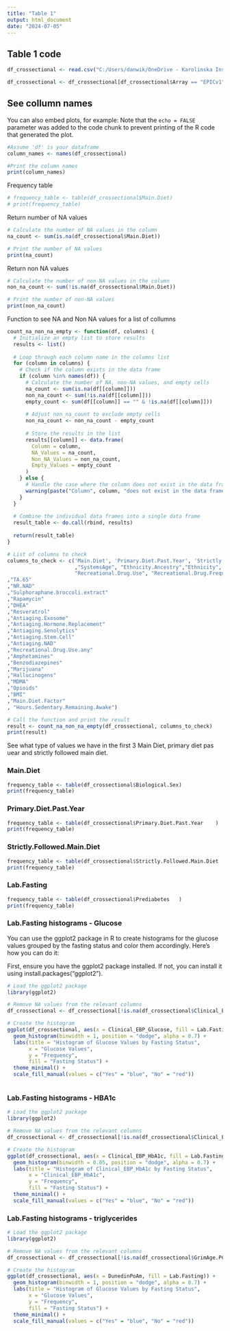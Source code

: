 ```yaml
---
title: "Table 1"
output: html_document
date: "2024-07-05"
---
```


## Table 1 code

```r
df_crossectional <- read.csv("C:/Users/danwik/OneDrive - Karolinska Institutet/Documents/Project 2 - Vscode/Data/All_metrics_crossectional_samples.csv", header=TRUE, stringsAsFactors=FALSE)

df_crossectional <- df_crossectional[df_crossectional$Array == "EPICv1", ]

```

## See collumn names

You can also embed plots, for example:
Note that the `echo = FALSE` parameter was added to the code chunk to prevent printing of the R code that generated the plot.

```r

#Assume 'df' is your dataframe
column_names <- names(df_crossectional)

#Print the column names
print(column_names)
```


Frequency table
```r
# frequency_table <- table(df_crossectional$Main.Diet)
# print(frequency_table)


```

Return number of NA values

```r

# Calculate the number of NA values in the column
na_count <- sum(is.na(df_crossectional$Main.Diet))

# Print the number of NA values
print(na_count)

```
Return non NA values

```r
# Calculate the number of non-NA values in the column
non_na_count <- sum(!is.na(df_crossectional$Main.Diet))

# Print the number of non-NA values
print(non_na_count)
```

Function to see NA and Non NA values for a list of collumns

```r
count_na_non_na_empty <- function(df, columns) {
  # Initialize an empty list to store results
  results <- list()
  
  # Loop through each column name in the columns list
  for (column in columns) {
    # Check if the column exists in the data frame
    if (column %in% names(df)) {
      # Calculate the number of NA, non-NA values, and empty cells
      na_count <- sum(is.na(df[[column]]))
      non_na_count <- sum(!is.na(df[[column]]))
      empty_count <- sum(df[[column]] == "" & !is.na(df[[column]]))
      
      # Adjust non_na_count to exclude empty cells
      non_na_count <- non_na_count - empty_count
      
      # Store the results in the list
      results[[column]] <- data.frame(
        Column = column,
        NA_Values = na_count,
        Non_NA_Values = non_na_count,
        Empty_Values = empty_count
      )
    } else {
      # Handle the case where the column does not exist in the data frame
      warning(paste("Column", column, "does not exist in the data frame"))
    }
  }
  
  # Combine the individual data frames into a single data frame
  result_table <- do.call(rbind, results)
  
  return(result_table)
}

# List of columns to check
columns_to_check <- c('Main.Diet', 'Primary.Diet.Past.Year', 'Strictly.Followed.Main.Diet', 'Main.Diet.Factor', "Red.Meat.times.per.week","Processed.Food.times.per.week", 'Lab.Fasting', 'Nutritional.Supplements', "Rapamycin", "Metformin", "Anti.Aging.Interventions", "Supplements.Medication", "GrimAge.PC", "PhenoAge.PC", "OMICmAge", "DNAmFitAge", "FitAgeAccel", "DNAmVO2max", "SystemsAge.Blood"
                      ,"SystemsAge", "Ethnicity.Ancestry","Ethnicity", "Biological.Sex", "Alcohol.per.week", "Level.of.Education","Stress.Level","Feel.Well.Rested.days.per.week", "Tobacco.Use", "Pack.Years.Smoker", 
                      "Recreational.Drug.Use", "Recreational.Drug.Frequency","Exercise.per.week", "Exercise.Type", "Hours.of.sleep.per.night", "Metformin"                                                                                          
,"TA.65"                                                                                              
,"NR.NAD"                                                                                             
,"Sulphoraphane.broccoli.extract"                                                                     
,"Rapamycin"                                                                                          
,"DHEA"                                                                                               
,"Resveratrol"                                                                                        
,"Antiaging.Exosome"                                                                                  
,"Antiaging.Hormone.Replacement"                                                                      
,"Antiaging.Senolytics"                                                                               
,"Antiaging.Stem.Cell"                                                                                
,"Antiaging.NAD"                                                                                      
,"Recreational.Drug.Use.any"                                                                          
,"Amphetamines"                                                                                       
,"Benzodiazepines"                                                                                    
,"Marijuana"                                                                                          
,"Hallucinogens"                                                                                      
,"MDMA"                                                                                               
,"Opioids"
,"BMI"                                                                                                
,"Main.Diet.Factor"
, "Hours.Sedentary.Remaining.Awake")

# Call the function and print the result
result <- count_na_non_na_empty(df_crossectional, columns_to_check)
print(result)


```

See what type of values we have in the first 3 Main Diet, primary diet pas uear and strictly followed main diet.

### Main.Diet
```r

frequency_table <- table(df_crossectional$Biological.Sex)
print(frequency_table)

```

### Primary.Diet.Past.Year	
```r

frequency_table <- table(df_crossectional$Primary.Diet.Past.Year	)
print(frequency_table)

```

### Strictly.Followed.Main.Diet	
```r

frequency_table <- table(df_crossectional$Strictly.Followed.Main.Diet	)
print(frequency_table)

```

### Lab.Fasting	
```r

frequency_table <- table(df_crossectional$Prediabetes	)
print(frequency_table)

```

### Lab.Fasting	histograms - Glucose

You can use the ggplot2 package in R to create histograms for the glucose values grouped by the fasting status and color them accordingly. Here’s how you can do it:

First, ensure you have the ggplot2 package installed. If not, you can install it using install.packages("ggplot2").
```r

# Load the ggplot2 package
library(ggplot2)

# Remove NA values from the relevant columns
df_crossectional <- df_crossectional[!is.na(df_crossectional$Clinical_EBP_Glucose) & !is.na(df_crossectional$Lab.Fasting), ]

# Create the histogram
ggplot(df_crossectional, aes(x = Clinical_EBP_Glucose, fill = Lab.Fasting)) +
  geom_histogram(binwidth = 1, position = "dodge", alpha = 0.7) +
  labs(title = "Histogram of Glucose Values by Fasting Status",
       x = "Glucose Values",
       y = "Frequency",
       fill = "Fasting Status") +
  theme_minimal() +
  scale_fill_manual(values = c("Yes" = "blue", "No" = "red"))



```


### Lab.Fasting	histograms - HBA1c


```r
# Load the ggplot2 package
library(ggplot2)

# Remove NA values from the relevant columns
df_crossectional <- df_crossectional[!is.na(df_crossectional$Clinical_EBP_HbA1c) & !is.na(df_crossectional$Lab.Fasting), ]

# Create the histogram
ggplot(df_crossectional, aes(x = Clinical_EBP_HbA1c, fill = Lab.Fasting)) +
  geom_histogram(binwidth = 0.05, position = "dodge", alpha = 0.7) +
  labs(title = "Histogram of Clinical_EBP_HbA1c by Fasting Status",
       x = "Clinical_EBP_HbA1c",
       y = "Frequency",
       fill = "Fasting Status") +
  theme_minimal() +
  scale_fill_manual(values = c("Yes" = "blue", "No" = "red"))


```



### Lab.Fasting	histograms - triglycerides


```r

# Load the ggplot2 package
library(ggplot2)

# Remove NA values from the relevant columns
df_crossectional <- df_crossectional[!is.na(df_crossectional$GrimAge.PC) & !is.na(df_crossectional$Lab.Fasting), ]

# Create the histogram
ggplot(df_crossectional, aes(x = DunedinPoAm, fill = Lab.Fasting)) +
  geom_histogram(binwidth = 1, position = "dodge", alpha = 0.7) +
  labs(title = "Histogram of Glucose Values by Fasting Status",
       x = "Glucose Values",
       y = "Frequency",
       fill = "Fasting Status") +
  theme_minimal() +
  scale_fill_manual(values = c("Yes" = "blue", "No" = "red"))

```

